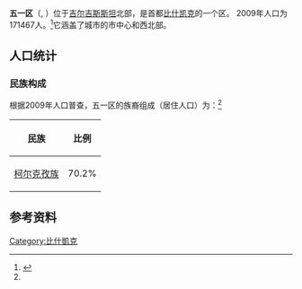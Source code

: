 {{expand|time=2017-03-02T12:18:19+00:00}}
{{Infobox settlement
|name                   = 五一区
|settlement_type        = 区
|official_name          = 
|other_name             = 
|native_name            = Биринчи май району
|image_skyline          = 
|imagesize              = 
|image_caption          = 
|image_flag             = 
|flag_size              = 
|image_seal             = 
|seal_size              = 
|image_shield           = 
|shield_size            =
|image_blank_emblem              =
|blank_emblem_size          =
|image_map              = 
|mapsize                = 
|map_caption            = 
|pushpin_map            = Kyrgyzstan
|pushpin_label_position = 
|subdivision_type       = [[世界政區索引|国家]]
|subdivision_name       = [[吉尔吉斯斯坦|吉尔吉斯斯坦]]
|subdivision_type1      = [[吉尔吉斯斯坦行政区划|市]]
|subdivision_name1      = [[比什凯克|比什凯克]]
|seat_type              = 
|seat                   = 
|government_type        =
|leader_title           = 
|leader_name            = 
|established_title      = 
|established_date       = 
|area_footnotes         = 
|area_total_km2             = 
|area_land_km2              = 
|area_water_km2             = 
|population_as_of       = 2009年
|population_footnotes   = <ref name=stat/> 
|population_note        = 
|population_total       = 171467
|population_density_km2     = auto
|population_density_sq_mi = 
|timezone               = 
|utc_offset             = 
|timezone_DST           = 
|coordinates = {{coord|42|51|N|74|34|E|type:adm2nd|display=it}}
|utc_offset_DST         = 
|elevation_footnotes    =  
|elevation_m            = 
|elevation_ft           = 
|postal_code_type       = 
|postal_code            =
|area_code              = 
|website                = 
|footnotes              = 
}}

'''五一区'''（{{lang-ky|Биринчи май району}}, {{lang-ru|Первомайский район}}）位于[[吉尔吉斯斯坦|吉尔吉斯斯坦]]北部，是首都[[比什凯克|比什凯克]]的一个区。 2009年人口为171467人。<ref name="stat">{{cite web |url=http://212.42.101.100:8088/nacstat/sites/default/files/%D0%B3%D0%BE%D1%80%D0%BE%D0%B4%20%D0%91%D0%B8%D1%88%D0%BA%D0%B5%D0%BA.pdf |title=2009 population census of the Kyrgyz Republic: Bishkek City |accessdate=2012-03-21 |deadurl=yes |archiveurl=https://web.archive.org/web/20120321015617/http://212.42.101.100:8088/nacstat/sites/default/files/%D0%B3%D0%BE%D1%80%D0%BE%D0%B4%20%D0%91%D0%B8%D1%88%D0%BA%D0%B5%D0%BA.pdf |archivedate=2012-03-21 }}</ref>它涵盖了城市的市中心和西北部。

==人口统计==

{{Historical populations
|title       = 五一区历史人口
|type        = 
|align       = 
|width       = 
|state       = 
|shading     = 
|percentages = 
|1970|132361
|1979|136394
|1989|138258
|1999|156326
|2009|171467
|footnote= 来源：<ref name=stat /> 
}}

===民族构成===
根据2009年人口普查，五一区的族裔组成（居住人口）为：<ref name=stat />

{| class="wikitable sortable" border="1" style="text-align:right; font-size:95%;"
|-
! 民族 !! 比例
|-
|align="left"| [[柯尔克孜族|柯尔克孜族]] || 70.2%</tr>
|align="left"| [[俄羅斯人|俄羅斯人]] || 20.5%</tr>
|align="left"| [[朝鲜族|朝鲜族]] || 1.8%</tr>
|align="left"| [[鞑靼人|鞑靼人]] || 1.2%</tr>
|align="left"| [[乌孜别克族|乌孜别克族]] || 1.2%</tr>
|align="left"| [[哈薩克族|哈薩克族]] || 1.0%</tr>
|align="left"| [[乌克兰族|乌克兰族]] || 0.9%</tr>
|align="left"| 其他民族 || 3.2%</tr>
|}

== 参考资料 ==
{{reflist}}

{{吉尔吉斯斯坦的区}}


[[Category:比什凱克|Category:比什凱克]]